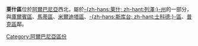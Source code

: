 {{noteTA
|T=zh-hans:莱什区; zh-hant:列澤區;
|1=zh-hans:莱什; zh-hant:列澤;
}}
{{Infomation of Subdivisions|
Map=Image:AlbaniaLezhe.png|
MapSize=100px|
Nation=阿爾巴尼亞|
enNation=Albania|
Lang=阿爾巴尼亞語|
oName=Lezhës|
Lv=區|
Capital=[[莱什|-{zh-hans:莱什; zh-hant:列澤;}-]]|
tArea=479|
tPop=68,000|
PopYear=2004|
ISOcode=AL-LB|
}}

'''莱什區'''位於[[阿爾巴尼亞|阿爾巴尼亞]]西北，屬於[[列澤州|-{zh-hans:莱什; zh-hant:列澤;}-州]]的一部分，與[[庫爾賓區|庫爾賓區]]、[[馬蒂區|馬蒂區]]、[[米爾迪塔區|米爾迪塔區]]、[[士科德區|-{zh-hans:斯库台; zh-hant:士科德;}-區]]、[[普克區|普克區]]鄰。

{{Districts of Albania}}

[[Category:阿爾巴尼亞區份|Category:阿爾巴尼亞區份]]